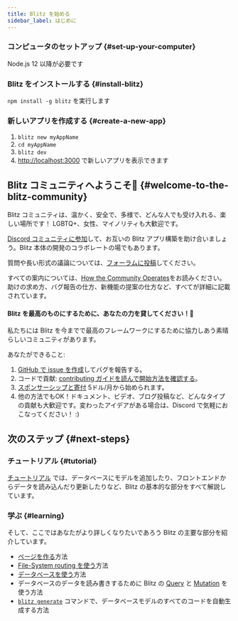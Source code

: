```yaml
---
title: Blitz を始める
sidebar_label: はじめに
---
```



### コンピュータのセットアップ {#set-up-your-computer}

Node.js 12 以降が必要です

### Blitz をインストールする {#install-blitz}

`npm install -g blitz` を実行します

### 新しいアプリを作成する {#create-a-new-app}

1. `blitz new myAppName`
2. `cd myAppName`
3. `blitz dev`
4. [http://localhost:3000](http://localhost:3000) で新しいアプリを表示できます



## Blitz コミュニティへようこそ👋 {#welcome-to-the-blitz-community}

Blitz コミュニティは、温かく、安全で、多様で、どんな人でも受け入れる、楽しい場所です！ LGBTQ+、女性、マイノリティも大歓迎です。

[Discord コミュニティに参加](https://discord.blitzjs.com)して、お互いの Blitz アプリ構築を助け合いましょう。Blitz 本体の開発のコラボレートの場でもあります。

質問や長い形式の議論については、[フォーラムに投稿](https://github.com/blitz-js/blitz/discussions)してください。

すべての案内については、[How the Community Operates](./how-the-community-operates)をお読みください。助けの求め方、バグ報告の仕方、新機能の提案の仕方など、すべてが詳細に記載されています。

#### Blitz を最高のものにするために、あなたの力を貸してください！🤝

私たちには Blitz を今までで最高のフレームワークにするために協力しあう素晴らしいコミュニティがあります。

あなたができること:

1. [GitHub で issue を作成](https://github.com/blitz-js/blitz/issues/new/choose)してバグを報告する。
1. コードで貢献: [contributing ガイドを読んで開始方法を確認する](./contributing)。
1. [スポンサーシップと寄付](https://github.com/blitz-js/blitz#sponsors-and-donations) 5ドル/月から始められます。
1. 他の方法でもOK！ドキュメント、ビデオ、ブログ投稿など、どんなタイプの貢献も大歓迎です。変わったアイデアがある場合は、Discord で気軽におこなってください！ :)

## 次のステップ {#next-steps}

### チュートリアル {#tutorial}

[チュートリアル](./tutorial) では、データベースにモデルを追加したり、フロントエンドからデータを読み込んだり更新したりなど、Blitz の基本的な部分をすべて解説しています。

### 学ぶ {#learning}

そして、ここではあなたがより詳しくなりたいであろう Blitz の主要な部分を紹介しています。

- [ページを作る](./pages)方法
- [File-System routing を使う](./routing)方法
- [データベースを使う](./database-overview)方法
- データベースのデータを読み書きするために Blitz の [Query](./query-resolvers) と [Mutation](./mutation-resolvers) を使う方法
- [`blitz generate`](./cli-generate) コマンドで、データベースモデルのすべてのコードを自動生成する方法
